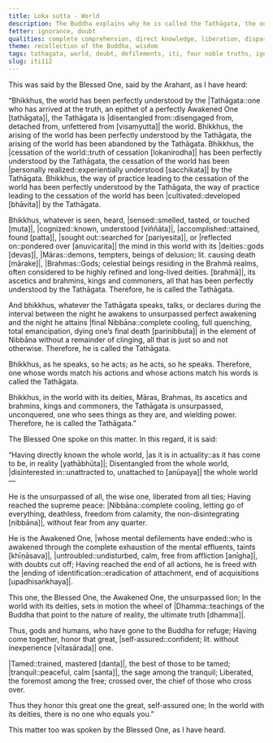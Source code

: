 ```yaml
---
title: Loka sutta - World
description: The Buddha explains why he is called the Tathāgata, the one who has perfectly understood the world, its arising, cessation, and the way of practice leading to its cessation.
fetter: ignorance, doubt
qualities: complete comprehension, direct knowledge, liberation, dispassion, without fear, tame, tranquility, recollection of the Buddha
theme: recollection of the Buddha, wisdom
tags: tathagata, world, doubt, defilements, iti, four noble truths, ignorance, doubt
slug: iti112
---
```


This was said by the Blessed One, said by the Arahant, as I have heard:

“Bhikkhus, the world has been perfectly understood by the |Tathāgata::one who has arrived at the truth, an epithet of a perfectly Awakened One [tathāgata]|, the Tathāgata is |disentangled from::disengaged from, detached from, unfettered from [visaṃyutta]| the world. Bhikkhus, the arising of the world has been perfectly understood by the Tathāgata, the arising of the world has been abandoned by the Tathāgata. Bhikkhus, the |cessation of the world::truth of cessation [lokanirodha]| has been perfectly understood by the Tathāgata, the cessation of the world has been |personally realized::experientially understood [sacchikata]| by the Tathāgata. Bhikkhus, the way of practice leading to the cessation of the world has been perfectly understood by the Tathāgata, the way of practice leading to the cessation of the world has been |cultivated::developed [bhāvita]| by the Tathāgata.

Bhikkhus, whatever is seen, heard, |sensed::smelled, tasted, or touched [muta]|, |cognized::known, understood [viññāta]|, |accomplished::attained, found [patta]|, |sought out::searched for [pariyesita]|, or |reflected on::pondered over [anuvicarita]| the mind in this world with its |deities::gods [devas]|, |Māras::demons, tempters, beings of delusion; lit. causing death [mārake]|, |Brahmas::Gods; celestial beings residing in the Brahmā realms, often considered to be highly refined and long-lived deities. [brahmā]|, its ascetics and brahmins, kings and commoners, all that has been perfectly understood by the Tathāgata. Therefore, he is called the Tathāgata.

And bhikkhus, whatever the Tathāgata speaks, talks, or declares during the interval between the night he awakens to unsurpassed perfect awakening and the night he attains |final Nibbāna::complete cooling, full quenching, total emancipation, dying one’s final death [parinibbuta]| in the element of Nibbāna without a remainder of clinging, all that is just so and not otherwise. Therefore, he is called the Tathāgata.

Bhikkhus, as he speaks, so he acts; as he acts, so he speaks. Therefore, one whose words match his actions and whose actions match his words is called the Tathāgata.

Bhikkhus, in the world with its deities, Māras, Brahmas, its ascetics and brahmins, kings and commoners, the Tathāgata is unsurpassed, unconquered, one who sees things as they are, and wielding power. Therefore, he is called the Tathāgata.”

The Blessed One spoke on this matter. In this regard, it is said:

“Having directly known the whole world,
|as it is in actuality::as it has come to be, in reality [yathābhūta]|;
Disentangled from the whole world,
|disinterested in::unattracted to, unattached to [anūpaya]| the whole world—

He is the unsurpassed of all, the wise one,
liberated from all ties;
Having reached the supreme peace:
|Nibbāna::complete cooling, letting go of everything, deathless, freedom from calamity, the non-disintegrating [nibbāna]|, without fear from any quarter.

He is the Awakened One, |whose mental defilements have ended::who is awakened through the complete exhaustion of the mental effluents, taints [khīṇāsava]|,
|untroubled::undisturbed, calm, free from affliction [anīgha]|, with doubts cut off;
Having reached the end of all actions,
he is freed with the |ending of identification::eradication of attachment, end of acquisitions [upadhisaṅkhaya]|.

This one, the Blessed One, the Awakened One,
the unsurpassed lion;
In the world with its deities,
sets in motion the wheel of |Dhamma::teachings of the Buddha that point to the nature of reality, the ultimate truth [dhamma]|.

Thus, gods and humans,
who have gone to the Buddha for refuge;
Having come together,
honor that great, |self-assured::confident; lit. without inexperience [vītasārada]| one.

|Tamed::trained, mastered [danta]|, the best of those to be tamed;
|tranquil::peaceful, calm [santa]|, the sage among the tranquil;
Liberated, the foremost among the free;
crossed over, the chief of those who cross over.

Thus they honor this great one
the great, self-assured one;
In the world with its deities,
there is no one who equals you.”

This matter too was spoken by the Blessed One, as I have heard.